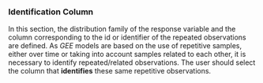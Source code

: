 ### **Identification Column**

In this section, the distribution family of the response variable and the column corresponding to the id or identifier of the repeated observations are defined.
As *GEE* models are based on the use of repetitive samples, either over time or taking into account samples related to each other, it is necessary to identify repeated/related observations. The user should select the column that **identifies** these same repetitive observations.
